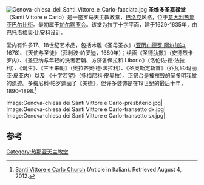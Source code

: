{{coord|44|24|54.72|N|8|55|32.54|E|scale:2500|display=title}}
[[Image:Genova-chiesa_dei_Santi_Vittore_e_Carlo-facciata.jpg|thumb]]
'''圣维多圣嘉禄堂'''（Santi Vittore e Carlo）是一座罗马天主教教堂，[[巴洛克|巴洛克]]风格，位于[[意大利|意大利]][[热那亚|热那亚]][[巴尔比街|巴尔比街]]。最初属于[[加尔默罗会|加尔默罗会]]。该堂为拉丁十字平面，建于1629-1635年，由巴托洛梅奥·比安科设计。 

堂内有许多17、18世纪艺术品，包括木雕《圣母圣衣》([[亚历山德罗·阿尔加迪|亚历山德罗·阿尔加迪]], 1678)、《天使与圣徒》（菲利波·帕罗迪，1680年）；绘画《圣德肋撒》（安德烈卡罗内）、《圣亚纳与年轻的洗者若翰、方济各保拉和 Liborio》（洛伦佐·德·法拉利）、《诞生》、《三王来朝》（奥拉齐奥·德·法拉利）、《圣奥斯定斩首》（乔瓦尼·玛丽亚·皮亚内）以及 《十字若望》（多梅尼科·皮奥拉）。正祭台是被摧毁的圣多明我堂的遗迹。多梅尼科·帕罗迪画了《美德》，但许多装饰是在19世纪的最后十年，1890–1898.<ref name=irolli>[http://www.irolli.it/chiesa_genova/5/chiesa-dei-santi-vittore-e-carlo.html Santi Vittore e Carlo Church] {{Wayback|url=http://www.irolli.it/chiesa_genova/5/chiesa-dei-santi-vittore-e-carlo.html |date=20150707141820 }} (Article in Italian). Retrieved August 4, 2012.</ref>  

<gallery>
Image:Genova-chiesa dei Santi Vittore e Carlo-presbiterio.jpg|
Image:Genova-chiesa dei Santi Vittore e Carlo-transetto dx.jpg|
Image:Genova-chiesa dei Santi Vittore e Carlo-transetto sx.jpg|
</gallery>

== 参考 ==
{{Reflist|2}}

[[Category:热那亚天主教堂|Category:热那亚天主教堂]]